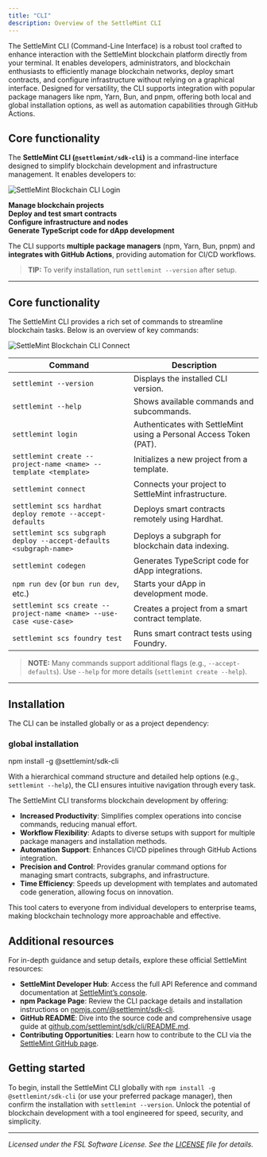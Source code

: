 ```yaml
---
title: "CLI"
description: Overview of the SettleMint CLI
---
```


The SettleMint CLI (Command-Line Interface) is a robust tool crafted to enhance
interaction with the SettleMint blockchain platform directly from your terminal.
It enables developers, administrators, and blockchain enthusiasts to efficiently
manage blockchain networks, deploy smart contracts, and configure infrastructure
without relying on a graphical interface. Designed for versatility, the CLI
supports integration with popular package managers like npm, Yarn, Bun, and
pnpm, offering both local and global installation options, as well as automation
capabilities through GitHub Actions.

## Core functionality

The **SettleMint CLI (`@settlemint/sdk-cli`)** is a command-line interface
designed to simplify blockchain development and infrastructure management. It
enables developers to:

![SettleMint Blockchain CLI Login](../../../img/platfrom-components/cli-login.png)

**Manage blockchain projects**  
**Deploy and test smart contracts**  
**Configure infrastructure and nodes**  
**Generate TypeScript code for dApp development**

The CLI supports **multiple package managers** (npm, Yarn, Bun, pnpm) and
**integrates with GitHub Actions**, providing automation for CI/CD workflows.

> **TIP:** To verify installation, run `settlemint --version` after setup.

---

## Core functionality

The SettleMint CLI provides a rich set of commands to streamline blockchain
tasks. Below is an overview of key commands:

![SettleMint Blockchain CLI Connect](../../../img/platfrom-components/cli-connect.png)

| **Command**                                                         | **Description**                                                    |
| ------------------------------------------------------------------- | ------------------------------------------------------------------ |
| `settlemint --version`                                              | Displays the installed CLI version.                                |
| `settlemint --help`                                                 | Shows available commands and subcommands.                          |
| `settlemint login`                                                  | Authenticates with SettleMint using a Personal Access Token (PAT). |
| `settlemint create --project-name <name> --template <template>`     | Initializes a new project from a template.                         |
| `settlemint connect`                                                | Connects your project to SettleMint infrastructure.                |
| `settlemint scs hardhat deploy remote --accept-defaults`            | Deploys smart contracts remotely using Hardhat.                    |
| `settlemint scs subgraph deploy --accept-defaults <subgraph-name>`  | Deploys a subgraph for blockchain data indexing.                   |
| `settlemint codegen`                                                | Generates TypeScript code for dApp integrations.                   |
| `npm run dev` (or `bun run dev`, etc.)                              | Starts your dApp in development mode.                              |
| `settlemint scs create --project-name <name> --use-case <use-case>` | Creates a project from a smart contract template.                  |
| `settlemint scs foundry test`                                       | Runs smart contract tests using Foundry.                           |

> **NOTE:** Many commands support additional flags (e.g., `--accept-defaults`).
> Use `--help` for more details (`settlemint create --help`).

---

## Installation

The CLI can be installed globally or as a project dependency:

### **global installation**

npm install -g @settlemint/sdk-cli

With a hierarchical command structure and detailed help options (e.g.,
`settlemint --help`), the CLI ensures intuitive navigation through every task.

The SettleMint CLI transforms blockchain development by offering:

- **Increased Productivity**: Simplifies complex operations into concise
  commands, reducing manual effort.
- **Workflow Flexibility**: Adapts to diverse setups with support for multiple
  package managers and installation methods.
- **Automation Support**: Enhances CI/CD pipelines through GitHub Actions
  integration.
- **Precision and Control**: Provides granular command options for managing
  smart contracts, subgraphs, and infrastructure.
- **Time Efficiency**: Speeds up development with templates and automated code
  generation, allowing focus on innovation.

This tool caters to everyone from individual developers to enterprise teams,
making blockchain technology more approachable and effective.

## Additional resources

For in-depth guidance and setup details, explore these official SettleMint
resources:

- **SettleMint Developer Hub**: Access the full API Reference and command
  documentation at [SettleMint’s console](https://console.settlemint.com).
- **npm Package Page**: Review the CLI package details and installation
  instructions on
  [npmjs.com/@settlemint/sdk-cli](https://www.npmjs.com/package/@settlemint/sdk-cli?activeTab=readme).
- **GitHub README**: Dive into the source code and comprehensive usage guide at
  [github.com/settlemint/sdk/cli/README.md](https://github.com/settlemint/sdk/blob/main/sdk/cli/README.md).
- **Contributing Opportunities**: Learn how to contribute to the CLI via the
  [SettleMint GitHub page](https://github.com/SettleMint).

## Getting started

To begin, install the SettleMint CLI globally with
`npm install -g @settlemint/sdk-cli` (or use your preferred package manager),
then confirm the installation with `settlemint --version`. Unlock the potential
of blockchain development with a tool engineered for speed, security, and
simplicity.

---

_Licensed under the FSL Software License. See the
[LICENSE](https://github.com/SettleMint) file for details._
